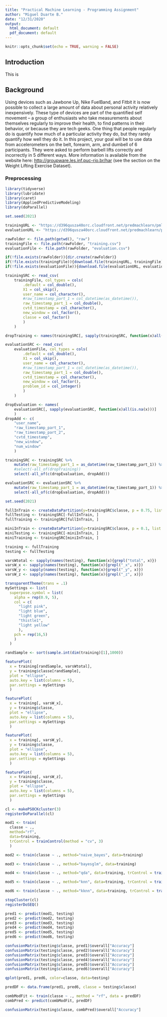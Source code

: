 ```yaml
---
title: "Practical Machine Learning - Programming Assignment"
author: "Miguel Duarte B."
date: "12/31/2020"
output:
  html_document: default
  pdf_document: default
---
```


```r
knitr::opts_chunk$set(echo = TRUE, warning = FALSE)
```

## Introduction

This is

## Background
Using devices such as Jawbone Up, Nike FuelBand, and Fitbit it is now possible to collect a large amount of data about personal activity relatively inexpensively. These type of devices are part of the quantified self movement – a group of enthusiasts who take measurements about themselves regularly to improve their health, to find patterns in their behavior, or because they are tech geeks. One thing that people regularly do is quantify how much of a particular activity they do, but they rarely quantify how well they do it. In this project, your goal will be to use data from accelerometers on the belt, forearm, arm, and dumbell of 6 participants. They were asked to perform barbell lifts correctly and incorrectly in 5 different ways. More information is available from the website here: [http://groupware.les.inf.puc-rio.br/har](http://groupware.les.inf.puc-rio.br/har) (see the section on the Weight Lifting Exercise Dataset). 

### Preprocessing

```r
library(tidyverse)
library(lubridate)
library(caret)
library(AppliedPredictiveModeling)
library(doParallel)

set.seed(2021)
```

```r
trainingURL <- "https://d396qusza40orc.cloudfront.net/predmachlearn/pml-training.csv"
evaluationURL <- "https://d396qusza40orc.cloudfront.net/predmachlearn/pml-testing.csv"

rawFolder <- file.path(getwd(), "raw")
trainingFile <- file.path(rawFolder, "training.csv")
evaluationFile <- file.path(rawFolder, "evaluation.csv")

if(!file.exists(rawFolder)){dir.create(rawFolder)}
if(!file.exists(trainingFile)){download.file(trainingURL, trainingFile)}
if(!file.exists(evaluationFile)){download.file(evaluationURL, evaluationFile)}

trainingSRC <- read_csv(
    trainingFile, col_types = cols(
        .default = col_double(),
        X1 = col_skip(),
        user_name = col_character(),
        #raw_timestamp_part_1 = col_datetime(as_datetime()),
        raw_timestamp_part_1 = col_double(),
        cvtd_timestamp = col_character(),
        new_window = col_factor(),
        classe = col_factor()
        )
    )

dropTraining <- names(trainingSRC[, sapply(trainingSRC, function(x)all(is.na(x)))])

evaluationSRC <- read_csv(
    evaluationFile, col_types = cols(
        .default = col_double(),
        X1 = col_skip(),
        user_name = col_character(),
        #raw_timestamp_part_1 = col_datetime(as_datetime()),
        raw_timestamp_part_1 = col_double(),
        cvtd_timestamp = col_character(),
        new_window = col_factor(),
        problem_id = col_integer()
        )
    )

dropEvaluation <- names(
    evaluationSRC[, sapply(evaluationSRC, function(x)all(is.na(x)))]
    )
dropAdd <- c(
    "user_name",
    "raw_timestamp_part_1",
    "raw_timestamp_part_2",
    "cvtd_timestamp",
    "new_window",
    "num_window"
    )

trainingSRC <- trainingSRC %>%
    mutate(raw_timestamp_part_1 = as_datetime(raw_timestamp_part_1)) %>%
    #select(-all_of(dropTraining))
    select(-all_of(c(dropEvaluation, dropAdd)))

evaluationSRC <- evaluationSRC %>%
    mutate(raw_timestamp_part_1 = as_datetime(raw_timestamp_part_1)) %>%
    select(-all_of(c(dropEvaluation, dropAdd)))

set.seed(2021)

fullInTrain <- createDataPartition(y=trainingSRC$classe, p = 0.75, list = FALSE)
fullTesting <- trainingSRC[-fullInTrain, ]
fullTraining <- trainingSRC[fullInTrain, ]

miniInTrain <- createDataPartition(y=trainingSRC$classe, p = 0.1, list = FALSE)
miniTesting <- trainingSRC[-miniInTrain, ]
miniTraining <- trainingSRC[miniInTrain, ]

training <- fullTraining
testing <- fullTesting

```

```r
varsWtotal <- sapply(names(testing), function(x){grepl("total", x)})
varsW_x <- sapply(names(testing), function(x){grepl("_x", x)})
varsW_y <- sapply(names(testing), function(x){grepl("_y", x)})
varsW_z <- sapply(names(testing), function(x){grepl("_z", x)})

transparentTheme(trans = .1)
mySettings <- list(
  superpose.symbol = list(
    alpha = rep(0.9, 5),
    col = c(
      "light pink",
      "light blue",
      "light green",
      "thistle1",
      "light yellow"
      ),
    pch = rep(16,5)
    )
  )

randSample <- sort(sample.int(dim(training)[1],1000))

featurePlot(
  x = training[randSample, varsWtotal],
  y = training$classe[randSample],
  plot = "ellipse",
  auto.key = list(columns = 5),
  par.settings = mySettings
  )

featurePlot(
  x = training[, varsW_x],
  y = training$classe,
  plot = "ellipse",
  auto.key = list(columns = 5),
  par.settings = mySettings
  )

featurePlot(
  x = training[, varsW_y],
  y = training$classe,
  plot = "ellipse",
  auto.key = list(columns = 5),
  par.settings = mySettings
  )

featurePlot(
  x = training[, varsW_z],
  y = training$classe,
  plot = "ellipse",
  auto.key = list(columns = 5),
  par.settings = mySettings
  )
```

```r
cl <- makePSOCKcluster(3)
registerDoParallel(cl)
```

```r
mod1 <- train(
  classe ~ .,
  method="rf",
  data=training,
  trControl = trainControl(method = "cv", 3)
  )
```

```r
mod2 <- train(classe ~ ., method="naive_bayes", data=training)
```

```r
mod3 <- train(classe ~ ., method="bayesglm", data=training)
```

```r
mod4 <- train(classe ~ ., method="qda", data=training, trControl = trainControl(method = "cv", 30))
```

```r
mod5 <- train(classe ~ ., method="knn", data=training, trControl = trainControl(method = "cv", 30))
```

```r
mod6 <- train(classe ~ ., method="kknn", data=training, trControl = trainControl(method = "cv", 30))
```

```r
stopCluster(cl)
registerDoSEQ()
```

```r
pred1 <- predict(mod1, testing)
pred2 <- predict(mod2, testing)
pred3 <- predict(mod3, testing)
pred4 <- predict(mod4, testing)
pred5 <- predict(mod5, testing)
pred6 <- predict(mod6, testing)

confusionMatrix(testing$classe, pred1)$overall["Accuracy"]
confusionMatrix(testing$classe, pred2)$overall["Accuracy"]
confusionMatrix(testing$classe, pred3)$overall["Accuracy"]
confusionMatrix(testing$classe, pred4)$overall["Accuracy"]
confusionMatrix(testing$classe, pred5)$overall["Accuracy"]
confusionMatrix(testing$classe, pred6)$overall["Accuracy"]

qplot(pred1, pred6, color=classe, data=testing)
```

```r
predDF <- data.frame(pred1, pred6, classe = testing$classe)

combModFit <- train(classe ~ ., method = "rf", data = predDF)
combPred <- predict(combModFit, predDF)

confusionMatrix(testing$classe, combPred)$overall["Accuracy"]
```




